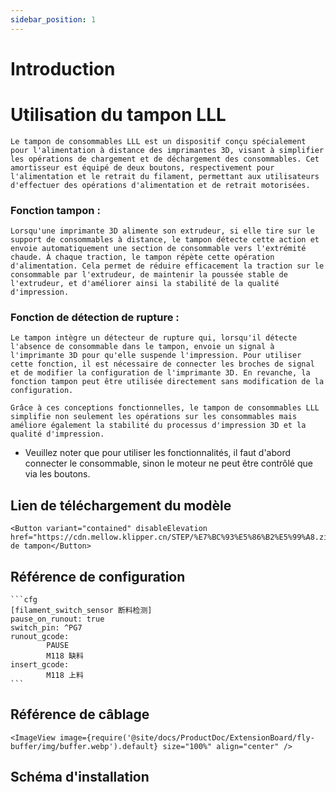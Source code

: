 ```yaml
---
sidebar_position: 1
---
```


# Introduction

# Utilisation du tampon LLL

    Le tampon de consommables LLL est un dispositif conçu spécialement pour l'alimentation à distance des imprimantes 3D, visant à simplifier les opérations de chargement et de déchargement des consommables. Cet amortisseur est équipé de deux boutons, respectivement pour l'alimentation et le retrait du filament, permettant aux utilisateurs d'effectuer des opérations d'alimentation et de retrait motorisées.

### Fonction tampon :

    Lorsqu'une imprimante 3D alimente son extrudeur, si elle tire sur le support de consommables à distance, le tampon détecte cette action et envoie automatiquement une section de consommable vers l'extrémité chaude. À chaque traction, le tampon répète cette opération d'alimentation. Cela permet de réduire efficacement la traction sur le consommable par l'extrudeur, de maintenir la poussée stable de l'extrudeur, et d'améliorer ainsi la stabilité de la qualité d'impression.

### Fonction de détection de rupture :

    Le tampon intègre un détecteur de rupture qui, lorsqu'il détecte l'absence de consommable dans le tampon, envoie un signal à l'imprimante 3D pour qu'elle suspende l'impression. Pour utiliser cette fonction, il est nécessaire de connecter les broches de signal et de modifier la configuration de l'imprimante 3D. En revanche, la fonction tampon peut être utilisée directement sans modification de la configuration.

    Grâce à ces conceptions fonctionnelles, le tampon de consommables LLL simplifie non seulement les opérations sur les consommables mais améliore également la stabilité du processus d'impression 3D et la qualité d'impression.

* Veuillez noter que pour utiliser les fonctionnalités, il faut d'abord connecter le consommable, sinon le moteur ne peut être contrôlé que via les boutons.

## Lien de téléchargement du modèle

    <Button variant="contained" disableElevation href="https://cdn.mellow.klipper.cn/STEP/%E7%BC%93%E5%86%B2%E5%99%A8.zip">Modèle de tampon</Button>


## Référence de configuration

    ```cfg
    [filament_switch_sensor 断料检测]
    pause_on_runout: true
    switch_pin: ^PG7
    runout_gcode:
            PAUSE
            M118 缺料
    insert_gcode:
            M118 上料
    ```

## Référence de câblage

    <ImageView image={require('@site/docs/ProductDoc/ExtensionBoard/fly-buffer/img/buffer.webp').default} size="100%" align="center" />


## Schéma d'installation

<PdfView file="https://cdn.mellow.klipper.cn/SCH-PDF/buffer.pdf"/>